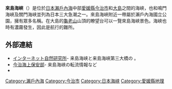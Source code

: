 '''來島海峽'''（{{jpn|j=来島海峡|hg=くるしまかいきょう|rm=Kurushima kaikyō|f=y}}）是位於[[日本|日本]][[瀨戶內海|瀨戶內海]]中部[[愛媛縣|愛媛縣]][[今治市|今治市]]和[[大島_(愛媛縣今治市)|大島]]之間的海峽，也和鳴門海峽及關門海峡並列為日本三大急潮之一。來島海峽附近一帶屬於瀨戶內海國立公園，擁有眾多名稱。在大島的[[龜老山|龜老山]]山頂的瞭望台可以一覽來島海峽景色。海峽也時有濃霧發生，因此是航行的難所。

==外部連結==
* [http://www.sizenken.biodic.go.jp/ インターネット自然研究所]- 来島海峡と来島海峡第三大橋の {{Wayback|url=http://www.sizenken.biodic.go.jp/ |date=20101126070901 }}。
* [http://www.kaiho.mlit.go.jp/06kanku/imabari/ 今治海上保安部]- 来島海峡の転流情報など
* {{Wayback|url=http://www.kaiho.mlit.go.jp/06kanku/imabari/ |date=20040823094418 }}
[[Category:瀨戶內海|Category:瀨戶內海]]
[[Category:今治市|Category:今治市]]
[[Category:日本海峡|Category:日本海峡]]
[[Category:愛媛縣地理|Category:愛媛縣地理]]